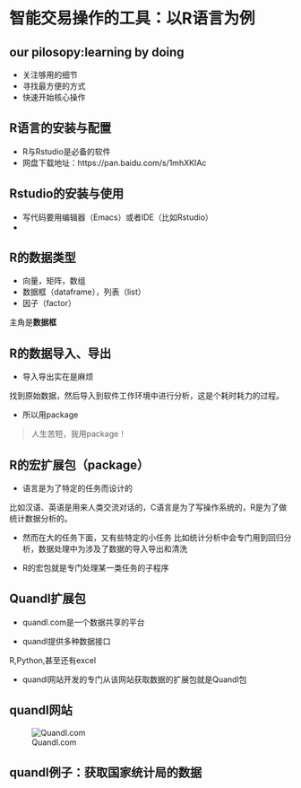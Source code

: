 # 智能交易操作的工具：以R语言为例 #


## our pilosopy:learning by doing ##

* 关注够用的细节
* 寻找最方便的方式
* 快速开始核心操作

## R语言的安装与配置 ##

* R与Rstudio是必备的软件
* 网盘下载地址：https://pan.baidu.com/s/1mhXKIAc


## Rstudio的安装与使用 ##

* 写代码要用编辑器（Emacs）或者IDE（比如Rstudio）
* 

## R的数据类型 ##

* 向量，矩阵，数组
* 数据框（dataframe），列表（list）
* 因子（factor）

主角是**数据框**

## R的数据导入、导出 ##

* 导入导出实在是麻烦

找到原始数据，然后导入到软件工作环境中进行分析，这是个耗时耗力的过程。


* 所以用package

> 人生苦短，我用package！


## R的宏扩展包（package） ##

* 语言是为了特定的任务而设计的

比如汉语、英语是用来人类交流对话的，C语言是为了写操作系统的，R是为了做统计数据分析的。

* 然而在大的任务下面，又有些特定的小任务
比如统计分析中会专门用到回归分析，数据处理中为涉及了数据的导入导出和清洗

* R的宏包就是专门处理某一类任务的子程序

## Quandl扩展包 ##

* quandl.com是一个数据共享的平台

* quandl提供多种数据接口

R,Python,甚至还有excel

* quandl网站开发的专门从该网站获取数据的扩展包就是Quandl包


## quandl网站 ##

![Quandl.com](/pic/02_quandl.png)

## quandl例子：获取国家统计局的数据 ##


